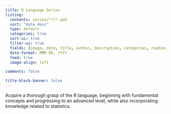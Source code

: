 ```yaml
---
title: R Language Series
listing:
  contents: series/**/*.qmd
  sort: "date desc"
  type: default
  categories: true
  sort-ui: true
  filter-ui: true
  fields: [image, date, title, author, description, categories, reading-time]
  date-format: MMM DD, YYYY
  feed: true
  image-align: left

comments: false

title-block-banner: false
---
```


Acquire a thorough grasp of the R language, beginning with fundamental concepts and progressing to an advanced level, while also incorporating knowledge related to statistics.
